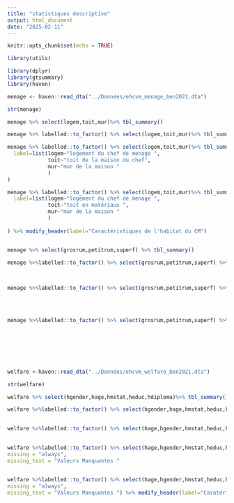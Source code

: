 ```yaml
---
title: "statistiques descriptive"
output: html_document
date: "2025-02-11"
---
```


```r
knitr::opts_chunk$set(echo = TRUE)
```
```r
library(utils)
```


```r
library(dplyr)
library(gtsummary)
library(haven)
```
```r
menage <- haven::read_dta("../Données/ehcvm_menage_ben2021.dta")
```
```r
str(menage)
```
```r
menage %>% select(logem,toit,mur)%>% tbl_summary()
```
```r
menage %>% labelled::to_factor() %>% select(logem,toit,mur)%>% tbl_summary()
```
```r
menage %>% labelled::to_factor() %>% select(logem,toit,mur)%>% tbl_summary(
  label=list(logem~"logement du chef de menage ",
             toit~"toit de la maison du chef",
             mur~"mur de la maison "
             )
)
```

```r
menage %>% labelled::to_factor() %>% select(logem,toit,mur)%>% tbl_summary(
  label=list(logem~"logement du chef de menage ",
             toit~"toit en matériaux ",
             mur~"mur de la maison "
             )
  
) %>% modify_header(label="Caractéristiques de l'habitat du CM")
```

```r

```
```r
menage %>% select(grosrum,petitrum,superf) %>% tbl_summary()
```
```r
menage %>%labelled::to_factor() %>% select(grosrum,petitrum,superf) %>% tbl_summary(statistic =list(grosrum~"{mean}({sd})",
                                                                            petitrum~"{mean}({sd})",
                                                                            superf~"{mean}({sd})"))
```

```r
menage %>%labelled::to_factor() %>% select(grosrum,petitrum,superf) %>% tbl_summary(statistic =list(grosrum~"{mean}({sd})",
                                                                            petitrum~"{mean}({sd})",
                                                                            superf~"{mean}({sd})"),
                                                                            digits =everything()~c(0,0,0))

```

```r
menage %>%labelled::to_factor() %>% select(grosrum,petitrum,superf) %>% tbl_summary(statistic =          list(grosrum~"{mean}({sd})",
                                                                            petitrum~"{mean}({sd})",
                                                                            superf~"{mean}({sd})"),
                                                                            digits =everything()~c(0,0,0),
                                                                            missing = "always",
                                                                        missing_text = "Valeurs manquantes ",
                                                                            )

```
```r
welfare <-haven::read_dta("../Données/ehcvm_welfare_ben2021.dta")
```

```r
str(welfare)
```

```r
welfare %>% select(hgender,hage,hmstat,heduc,hdiploma)%>% tbl_summary()
```
```r
welfare %>%labelled::to_factor() %>% select(hgender,hage,hmstat,heduc,hdiploma) %>% tbl_summary()
                                                                           
```

```r
welfare %>%labelled::to_factor() %>% select(hage,hgender,hmstat,heduc,hdiploma) %>% tbl_summary(statistic =list(hage~"{mean}({sd})"
                                                                            ))
```
```r
welfare %>%labelled::to_factor() %>% select(hage,hgender,hmstat,heduc,hdiploma) %>% tbl_summary(statistic =list(hage~"{mean}({sd})"),
missing = "always",
missing_text = "Valeurs Manquantes "
                                                                            )
```

```r
welfare %>%labelled::to_factor() %>% select(hage,hgender,hmstat,heduc,hdiploma) %>% tbl_summary(statistic =list(hage~"{mean}({sd})"),
missing = "always",
missing_text = "Valeurs Manquantes ") %>% modify_header(label="Caratéristiques du ménage ")

```


